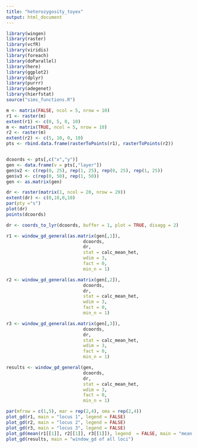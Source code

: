 ```yaml
---
title: "heterozygosity_toyex"
output: html_document
---
```

```r
library(wingen)
library(raster)
library(vcfR)
library(viridis)
library(foreach)
library(doParallel)
library(here)
library(ggplot2)
library(dplyr)
library(purrr)
library(adegenet)
library(hierfstat)
source("sims_functions.R")
```


```r


m <- matrix(FALSE, ncol = 5, nrow = 10)
r1 <- raster(m)
extent(r1) <- c(0, 5, 0, 10)
m <- matrix(TRUE, ncol = 5, nrow = 10)
r2 <- raster(m)
extent(r2) <- c(5, 10, 0, 10)
pts <- rbind.data.frame(rasterToPoints(r1), rasterToPoints(r2))


dcoords <- pts[,c("x","y")]
gen <- data.frame(v = pts[,"layer"])
gen$v2 <- c(rep(0, 25), rep(1, 25), rep(0, 25), rep(1, 25))
gen$v3 <- c(rep(0, 50), rep(1, 50))
gen <- as.matrix(gen)        

dr <- raster(matrix(1, ncol = 20, nrow = 29))
extent(dr) <- c(0,10,0,10)
par(pty ="s")
plot(dr)
points(dcoords)

dr <- coords_to_lyr(dcoords, buffer = 1, plot = TRUE, disagg = 2)

r1 <- window_gd_general(as.matrix(gen[,1]), 
                             dcoords, 
                             dr, 
                             stat = calc_mean_het, 
                             wdim = 3, 
                             fact = 0,
                             min_n = 1)

r2 <- window_gd_general(as.matrix(gen[,2]), 
                             dcoords, 
                             dr, 
                             stat = calc_mean_het, 
                             wdim = 3, 
                             fact = 0,
                             min_n = 1)

r3 <- window_gd_general(as.matrix(gen[,3]), 
                             dcoords, 
                             dr, 
                             stat = calc_mean_het, 
                             wdim = 3, 
                             fact = 0,
                             min_n = 1)

results <- window_gd_general(gen, 
                             dcoords, 
                             dr, 
                             stat = calc_mean_het, 
                             wdim = 3, 
                             fact = 0,
                             min_n = 1)

par(mfrow = c(1,5), mar = rep(2,4), oma = rep(2,4))
plot_gd(r1, main = "locus 1", legend = FALSE)
plot_gd(r2, main = "locus 2", legend = FALSE)
plot_gd(r3, main = "locus 3", legend = FALSE)
plot_gd(mean(r1[[1]], r2[[1]], r3[[1]]), legend  = FALSE, main = "mean of loci rasters")
plot_gd(results, main = "window_gd of all loci")

```
